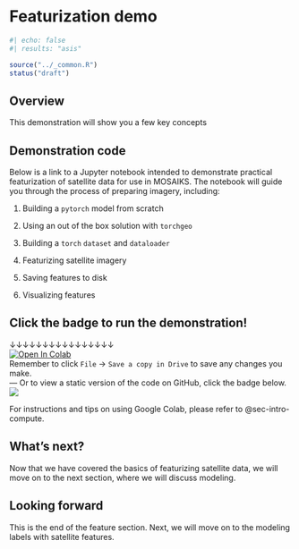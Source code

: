 # Featurization demo {#sec-features-demo} 

```r
#| echo: false
#| results: "asis"

source("../_common.R")
status("draft")
```


## Overview

This demonstration will show you a few key concepts 

## Demonstration code

Below is a link to a Jupyter notebook intended to demonstrate practical featurization of satellite data for use in MOSAIKS. The notebook will guide you through the process of preparing imagery, including:

1. Building a `pytorch` model from scratch

1. Using an out of the box solution with `torchgeo`

1. Building a `torch` `dataset` and `dataloader`

1. Featurizing satellite imagery

1. Saving features to disk

1. Visualizing features

::: {.callout-note}
# Click the badge to run the demonstration! 

&darr;&darr;&darr;&darr;&darr;&darr;&darr;&darr;&darr;&darr;&darr;&darr;&darr;&darr;&darr;&darr;   
[![Open In Colab](https://colab.research.google.com/assets/colab-badge.svg)](https://colab.research.google.com/github/cullen-molitor/MOSAIKS-Training-Manual/blob/main/notebooks/demo/04-featurization_demo.ipynb)  
<!-- &uarr;&uarr;&uarr;&uarr;&uarr;&uarr;&uarr;&uarr;&uarr;&uarr;&uarr;&uarr;&uarr;&uarr;&uarr;&uarr;     -->
Remember to click `File` -> `Save a copy in Drive` to save any changes you make.  
---
Or to view a static version of the code on GitHub, click the badge below.  
[![](https://img.shields.io/badge/View%20on%20GitHub-181717?logo=github&logoColor=white&labelColor=grey&color=black&link=--)](https://github.com/cullen-molitor/MOSAIKS-Training-Manual/blob/main/notebooks/demo/04-featurization_demo.ipynb)
:::

For instructions and tips on using Google Colab, please refer to @sec-intro-compute. 

## What's next? 

Now that we have covered the basics of featurizing satellite data, we will move on to the next section, where we will discuss modeling. 

::: {.callout-note}
# Looking forward

This is the end of the feature section. Next, we will move on to the modeling labels with satellite features.
:::
